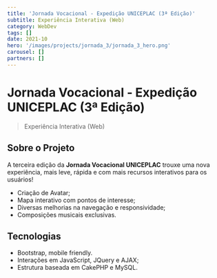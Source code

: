 ```yaml
---
title: 'Jornada Vocacional - Expedição UNICEPLAC (3ª Edição)'
subtitle: Experiência Interativa (Web)
category: WebDev
tags: []
date: 2021-10
hero: '/images/projects/jornada_3/jornada_3_hero.png'
carousel: []
partners: []
---
```


# Jornada Vocacional - Expedição UNICEPLAC (3ª Edição)

> Experiência Interativa (Web)

## Sobre o Projeto

A terceira edição da **Jornada Vocacional UNICEPLAC** trouxe uma nova experiência, mais leve, rápida e com mais recursos interativos para os usuários!

- Criação de Avatar;
- Mapa interativo com pontos de interesse;
- Diversas melhorias na navegação e responsividade;
- Composições musicais exclusivas.

## Tecnologias

- Bootstrap, mobile friendly.
- Interações em JavaScript, JQuery e AJAX;
- Estrutura baseada em CakePHP e MySQL.